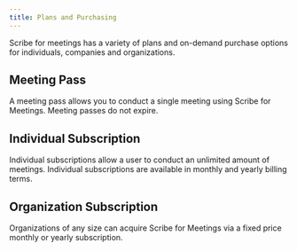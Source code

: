 ```yaml
---
title: Plans and Purchasing
---
```



Scribe for meetings has a variety of plans and on-demand purchase options for individuals, companies and organizations.

## Meeting Pass

A meeting pass allows you to conduct a single meeting using Scribe for Meetings. Meeting passes do not expire.

## Individual Subscription

Individual subscriptions allow a user to conduct an unlimited amount of meetings. Individual subscriptions are available in monthly and yearly billing terms.

## Organization Subscription

Organizations of any size can acquire Scribe for Meetings via a fixed price monthly or yearly subscription.